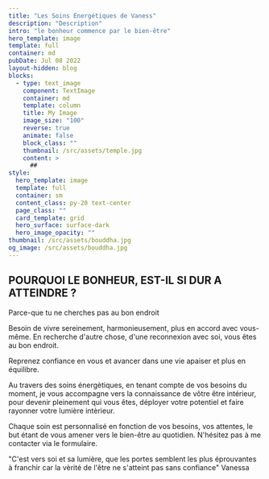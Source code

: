 ```yaml
---
title: "Les Soins Energétiques de Vaness"
description: "Description"
intro: "le bonheur commence par le bien-être"
hero_template: image
template: full
container: md
pubDate: Jul 08 2022
layout-hidden: blog
blocks:
  - type: text_image
    component: TextImage
    container: md
    template: column
    title: My Image
    image_size: "100"
    reverse: true
    animate: false
    block_class: ""
    thumbnail: /src/assets/temple.jpg
    content: >
      ## 
style:
  hero_template: image
  template: full
  container: sm
  content_class: py-20 text-center
  page_class: ""
  card_template: grid
  hero_surface: surface-dark
  hero_image_opacity: ""
thumbnail: /src/assets/bouddha.jpg
og_image: /src/assets/bouddha.jpg
---
```


##  POURQUOI LE BONHEUR, EST-IL SI DUR A ATTEINDRE ? 
Parce-que tu ne cherches pas au bon endroit

Besoin de vivre sereinement, harmonieusement, plus en accord avec vous-même. En recherche d'autre chose, d'une reconnexion avec soi, vous êtes au bon endroit.

Reprenez confiance en vous et avancer dans une vie apaiser et plus en équilibre.

Au travers des soins énergètiques, en tenant compte de vos besoins du moment, je vous accompagne vers la connaissance de vôtre être intérieur, pour devenir pleinement qui vous êtes, déployer votre potentiel et faire rayonner votre lumière intèrieur.

Chaque soin est personnalisé en fonction de vos besoins, vos attentes, le but étant de vous amener vers le bien-être au quotidien. N'hésitez pas à me contacter via le formulaire.

"C'est vers soi et sa lumière, que les portes semblent les plus éprouvantes à franchir car la vèrité de l'être ne s'atteint pas sans confiance" Vanessa